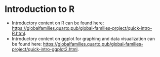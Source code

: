 # Introduction to R

* Introductory content on R can be found here: [https://globalfamilies.quarto.pub/global-families-project/quick-intro-R.html](https://globalfamilies.quarto.pub/global-families-project/quick-intro-R.html).
* Introductory content on ggplot for graphing and data visualization can be found here: [https://globalfamilies.quarto.pub/global-families-project/quick-intro-ggplot2.html](https://globalfamilies.quarto.pub/global-families-project/quick-intro-ggplot2.html).


